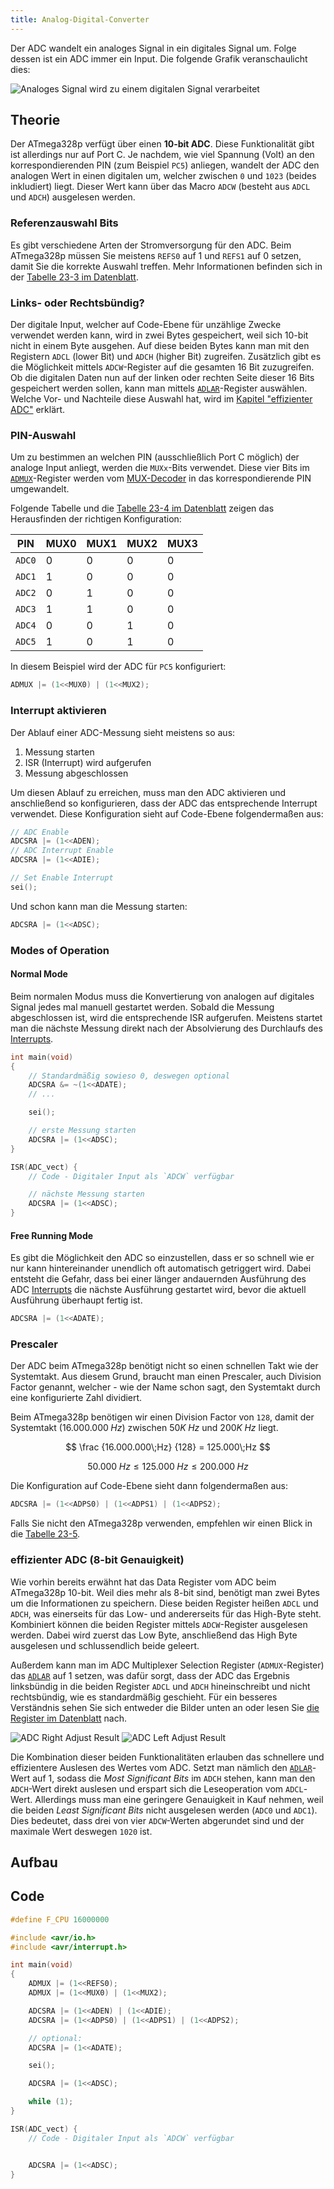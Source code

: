 ```yaml
---
title: Analog-Digital-Converter
---
```


Der ADC wandelt ein analoges Signal in ein digitales Signal um. Folge dessen ist ein ADC immer ein Input. Die folgende Grafik veranschaulicht dies:

![Analoges Signal wird zu einem digitalen Signal verarbeitet](/images/embedded_programming/adc/analog_to_digital.webp)

## Theorie

Der ATmega328p verfügt über einen **10-bit ADC**. Diese Funktionalität gibt ist allerdings nur auf Port C. Je nachdem, wie viel Spannung (Volt) an den korrespondierenden PIN (zum Beispiel `PC5`) anliegen, wandelt der ADC den analogen Wert in einen digitalen um, welcher zwischen `0` und `1023` (beides inkludiert) liegt. Dieser Wert kann über das Macro `ADCW` (besteht aus `ADCL` und `ADCH`) ausgelesen werden.

### Referenzauswahl Bits

Es gibt verschiedene Arten der Stromversorgung für den ADC. Beim ATmega328p müssen Sie meistens `REFS0` auf 1 und `REFS1` auf 0 setzen, damit Sie die korrekte Auswahl treffen. Mehr Informationen befinden sich in der [Tabelle 23-3 im Datenblatt](https://ww1.microchip.com/downloads/en/DeviceDoc/Atmel-7810-Automotive-Microcontrollers-ATmega328P_Datasheet.pdf#page=217).

### Links- oder Rechtsbündig?

Der digitale Input, welcher auf Code-Ebene für unzählige Zwecke verwendet werden kann, wird in zwei Bytes gespeichert, weil sich 10-bit nicht in einem Byte ausgehen. Auf diese beiden Bytes kann man mit den Registern `ADCL` (lower Bit) und `ADCH` (higher Bit) zugreifen. Zusätzlich gibt es die Möglichkeit mittels `ADCW`-Register auf die gesamten 16 Bit zuzugreifen. Ob die digitalen Daten nun auf der linken oder rechten Seite dieser 16 Bits gespeichert werden sollen, kann man mittels [`ADLAR`](https://ww1.microchip.com/downloads/en/DeviceDoc/Atmel-7810-Automotive-Microcontrollers-ATmega328P_Datasheet.pdf#page=217)-Register auswählen. Welche Vor- und Nachteile diese Auswahl hat, wird im [Kapitel "effizienter ADC"](#effizienter-adc-8-bit-genauigkeit) erklärt.

### PIN-Auswahl

Um zu bestimmen an welchen PIN (ausschließlich Port C möglich) der analoge Input anliegt, werden die `MUXx`-Bits verwendet. Diese vier Bits im [`ADMUX`](https://ww1.microchip.com/downloads/en/DeviceDoc/Atmel-7810-Automotive-Microcontrollers-ATmega328P_Datasheet.pdf#page=217)-Register werden vom [MUX-Decoder](https://ww1.microchip.com/downloads/en/DeviceDoc/Atmel-7810-Automotive-Microcontrollers-ATmega328P_Datasheet.pdf#page=206) in das korrespondierende PIN umgewandelt.

Folgende Tabelle und die [Tabelle 23-4 im Datenblatt](https://ww1.microchip.com/downloads/en/DeviceDoc/Atmel-7810-Automotive-Microcontrollers-ATmega328P_Datasheet.pdf#page=218) zeigen das Herausfinden der richtigen Konfiguration:

| PIN    | MUX0 | MUX1 | MUX2 | MUX3 |
| ------ | ---- | ---- | ---- | ---- |
| `ADC0` | 0    | 0    | 0    | 0    |
| `ADC1` | 1    | 0    | 0    | 0    |
| `ADC2` | 0    | 1    | 0    | 0    |
| `ADC3` | 1    | 1    | 0    | 0    |
| `ADC4` | 0    | 0    | 1    | 0    |
| `ADC5` | 1    | 0    | 1    | 0    |

In diesem Beispiel wird der ADC für `PC5` konfiguriert:

```c
ADMUX |= (1<<MUX0) | (1<<MUX2);
```

### Interrupt aktivieren

Der Ablauf einer ADC-Messung sieht meistens so aus:

1. Messung starten
2. ISR (Interrupt) wird aufgerufen
3. Messung abgeschlossen

Um diesen Ablauf zu erreichen, muss man den ADC aktivieren und anschließend so konfigurieren, dass der ADC das entsprechende Interrupt verwendet. Diese Konfiguration sieht auf Code-Ebene folgendermaßen aus:

```c
// ADC Enable
ADCSRA |= (1<<ADEN);
// ADC Interrupt Enable
ADCSRA |= (1<<ADIE);

// Set Enable Interrupt
sei();
```

Und schon kann man die Messung starten:

```c
ADCSRA |= (1<<ADSC);
```

### Modes of Operation

#### Normal Mode

Beim normalen Modus muss die Konvertierung von analogen auf digitales Signal jedes mal manuell gestartet werden. Sobald die Messung abgeschlossen ist, wird die entsprechende ISR aufgerufen. Meistens startet man die nächste Messung direkt nach der Absolvierung des Durchlaufs des [Interrupts](/de/embedded-programming/interrupts).

```c
int main(void)
{
    // Standardmäßig sowieso 0, deswegen optional
    ADCSRA &= ~(1<<ADATE);
    // ...

    sei();

    // erste Messung starten
    ADCSRA |= (1<<ADSC);
}

ISR(ADC_vect) {
    // Code - Digitaler Input als `ADCW` verfügbar

    // nächste Messung starten
    ADCSRA |= (1<<ADSC);
}
```

#### Free Running Mode

Es gibt die Möglichkeit den ADC so einzustellen, dass er so schnell wie er nur kann hintereinander unendlich oft automatisch getriggert wird. Dabei entsteht die Gefahr, dass bei einer länger andauernden Ausführung des ADC [Interrupts](/de/embedded-programming/interrupts) die nächste Ausführung gestartet wird, bevor die aktuell Ausführung überhaupt fertig ist.

```c
ADCSRA |= (1<<ADATE);
```

### Prescaler

Der ADC beim ATmega328p benötigt nicht so einen schnellen Takt wie der Systemtakt. Aus diesem Grund, braucht man einen Prescaler, auch Division Factor genannt, welcher - wie der Name schon sagt, den Systemtakt durch eine konfigurierte Zahl dividiert.

Beim ATmega328p benötigen wir einen Division Factor von `128`, damit der Systemtakt ($16.000.000\;Hz$) zwischen $50K\;Hz$ und $200K\;Hz$ liegt.

$$
\frac {16.000.000\;Hz} {128} = 125.000\;Hz
$$

$$
50.000\;Hz \le 125.000\;Hz \le 200.000\;Hz
$$

Die Konfiguration auf Code-Ebene sieht dann folgendermaßen aus:

```c
ADCSRA |= (1<<ADPS0) | (1<<ADPS1) | (1<<ADPS2);
```

Falls Sie nicht den ATmega328p verwenden, empfehlen wir einen Blick in die [Tabelle 23-5](https://ww1.microchip.com/downloads/en/DeviceDoc/Atmel-7810-Automotive-Microcontrollers-ATmega328P_Datasheet.pdf#page=219).

### effizienter ADC (8-bit Genauigkeit)

Wie vorhin bereits erwähnt hat das Data Register vom ADC beim ATmega328p 10-bit. Weil dies mehr als 8-bit sind, benötigt man zwei Bytes um die Informationen zu speichern. Diese beiden Register heißen `ADCL` und `ADCH`, was einerseits für das Low- und andererseits für das High-Byte steht. Kombiniert können die beiden Register mittels `ADCW`-Register ausgelesen werden. Dabei wird zuerst das Low Byte, anschließend das High Byte ausgelesen und schlussendlich beide geleert.

Außerdem kann man im ADC Multiplexer Selection Register (`ADMUX`-Register) das [`ADLAR`](https://ww1.microchip.com/downloads/en/DeviceDoc/Atmel-7810-Automotive-Microcontrollers-ATmega328P_Datasheet.pdf#page=217) auf 1 setzen, was dafür sorgt, dass der ADC das Ergebnis linksbündig in die beiden Register `ADCL` und `ADCH` hineinschreibt und nicht rechtsbündig, wie es standardmäßig geschieht. Für ein besseres Verständnis sehen Sie sich entweder die Bilder unten an oder lesen Sie [die Register im Datenblatt](https://ww1.microchip.com/downloads/en/DeviceDoc/Atmel-7810-Automotive-Microcontrollers-ATmega328P_Datasheet.pdf#page=219) nach.

![ADC Right Adjust Result](/images/embedded_programming/adc/adc_right_adjust_result.png)
![ADC Left Adjust Result](/images/embedded_programming/adc/adc_left_adjust_result.png)

Die Kombination dieser beiden Funktionalitäten erlauben das schnellere und effizientere Auslesen des Wertes vom ADC. Setzt man nämlich den [`ADLAR`](https://ww1.microchip.com/downloads/en/DeviceDoc/Atmel-7810-Automotive-Microcontrollers-ATmega328P_Datasheet.pdf#page=217)-Wert auf 1, sodass die _Most Significant Bits_ im `ADCH` stehen, kann man den `ADCH`-Wert direkt auslesen und erspart sich die Leseoperation vom `ADCL`-Wert. Allerdings muss man eine geringere Genauigkeit in Kauf nehmen, weil die beiden _Least Significant Bits_ nicht ausgelesen werden (`ADC0` und `ADC1`). Dies bedeutet, dass drei von vier `ADCW`-Werten abgerundet sind und der maximale Wert deswegen `1020` ist.

## Aufbau

## Code

```c
#define F_CPU 16000000

#include <avr/io.h>
#include <avr/interrupt.h>

int main(void)
{
    ADMUX |= (1<<REFS0);
    ADMUX |= (1<<MUX0) | (1<<MUX2);

    ADCSRA |= (1<<ADEN) | (1<<ADIE);
    ADCSRA |= (1<<ADPS0) | (1<<ADPS1) | (1<<ADPS2);

    // optional:
    ADCSRA |= (1<<ADATE);

    sei();

    ADCSRA |= (1<<ADSC);

    while (1);
}

ISR(ADC_vect) {
    // Code - Digitaler Input als `ADCW` verfügbar


    ADCSRA |= (1<<ADSC);
}
```
